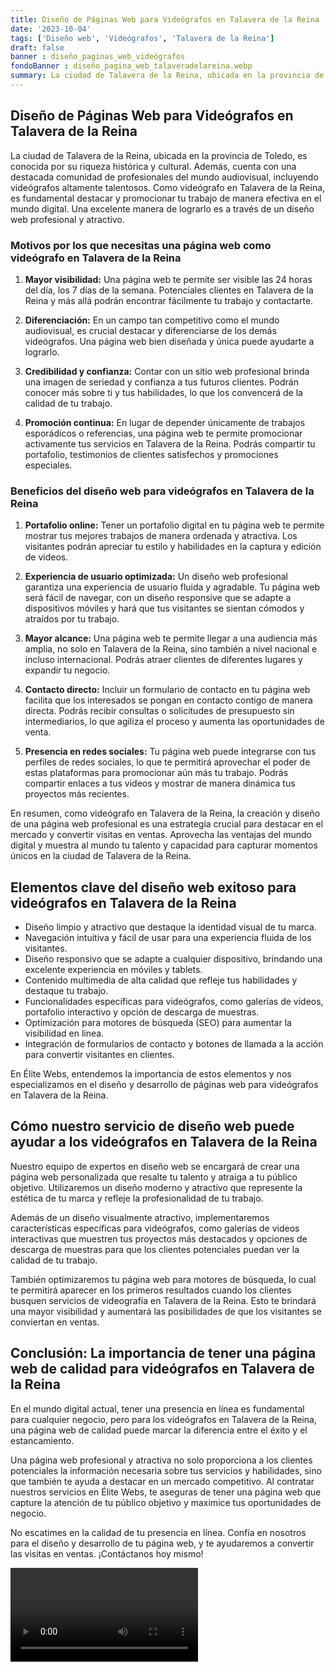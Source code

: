 ```yaml
---
title: Diseño de Páginas Web para Videógrafos en Talavera de la Reina
date: '2023-10-04'
tags: ['Diseño web', 'Videógrafos', 'Talavera de la Reina']
draft: false
banner : diseño_paginas_web_videógrafos
fondoBanner : diseño_pagina_web_talaveradelareina.webp
summary: La ciudad de Talavera de la Reina, ubicada en la provincia de Toledo, es conocida por su riqueza histórica y cultural. Además, cuenta con una destacada comunidad de profesionales del mundo audiovisual, incluyendo videógrafos altamente talentosos. Como videógrafo en Talavera de la Reina, es fundamental destacar y promocionar tu trabajo de manera efectiva en el mundo digital. Una excelente manera de lograrlo es a través de un diseño web profesional y atractivo.
---
```


## Diseño de Páginas Web para Videógrafos en Talavera de la Reina

La ciudad de Talavera de la Reina, ubicada en la provincia de Toledo, es conocida por su riqueza histórica y cultural. Además, cuenta con una destacada comunidad de profesionales del mundo audiovisual, incluyendo videógrafos altamente talentosos. Como videógrafo en Talavera de la Reina, es fundamental destacar y promocionar tu trabajo de manera efectiva en el mundo digital. Una excelente manera de lograrlo es a través de un diseño web profesional y atractivo.

### Motivos por los que necesitas una página web como videógrafo en Talavera de la Reina

1. **Mayor visibilidad:** Una página web te permite ser visible las 24 horas del día, los 7 días de la semana. Potenciales clientes en Talavera de la Reina y más allá podrán encontrar fácilmente tu trabajo y contactarte.

2. **Diferenciación:** En un campo tan competitivo como el mundo audiovisual, es crucial destacar y diferenciarse de los demás videógrafos. Una página web bien diseñada y única puede ayudarte a lograrlo.

3. **Credibilidad y confianza:** Contar con un sitio web profesional brinda una imagen de seriedad y confianza a tus futuros clientes. Podrán conocer más sobre ti y tus habilidades, lo que los convencerá de la calidad de tu trabajo.

4. **Promoción continua:** En lugar de depender únicamente de trabajos esporádicos o referencias, una página web te permite promocionar activamente tus servicios en Talavera de la Reina. Podrás compartir tu portafolio, testimonios de clientes satisfechos y promociones especiales.

### Beneficios del diseño web para videógrafos en Talavera de la Reina

1. **Portafolio online:** Tener un portafolio digital en tu página web te permite mostrar tus mejores trabajos de manera ordenada y atractiva. Los visitantes podrán apreciar tu estilo y habilidades en la captura y edición de videos.

2. **Experiencia de usuario optimizada:** Un diseño web profesional garantiza una experiencia de usuario fluida y agradable. Tu página web será fácil de navegar, con un diseño responsive que se adapte a dispositivos móviles y hará que tus visitantes se sientan cómodos y atraídos por tu trabajo.

3. **Mayor alcance:** Una página web te permite llegar a una audiencia más amplia, no solo en Talavera de la Reina, sino también a nivel nacional e incluso internacional. Podrás atraer clientes de diferentes lugares y expandir tu negocio.

4. **Contacto directo:** Incluir un formulario de contacto en tu página web facilita que los interesados se pongan en contacto contigo de manera directa. Podrás recibir consultas o solicitudes de presupuesto sin intermediarios, lo que agiliza el proceso y aumenta las oportunidades de venta.

5. **Presencia en redes sociales:** Tu página web puede integrarse con tus perfiles de redes sociales, lo que te permitirá aprovechar el poder de estas plataformas para promocionar aún más tu trabajo. Podrás compartir enlaces a tus videos y mostrar de manera dinámica tus proyectos más recientes.

En resumen, como videógrafo en Talavera de la Reina, la creación y diseño de una página web profesional es una estrategia crucial para destacar en el mercado y convertir visitas en ventas. Aprovecha las ventajas del mundo digital y muestra al mundo tu talento y capacidad para capturar momentos únicos en la ciudad de Talavera de la Reina.

<GifSeo />

<Cta />

## Elementos clave del diseño web exitoso para videógrafos en Talavera de la Reina

- Diseño limpio y atractivo que destaque la identidad visual de tu marca.
- Navegación intuitiva y fácil de usar para una experiencia fluida de los visitantes.
- Diseño responsivo que se adapte a cualquier dispositivo, brindando una excelente experiencia en móviles y tablets.
- Contenido multimedia de alta calidad que refleje tus habilidades y destaque tu trabajo.
- Funcionalidades específicas para videógrafos, como galerías de videos, portafolio interactivo y opción de descarga de muestras.
- Optimización para motores de búsqueda (SEO) para aumentar la visibilidad en línea.
- Integración de formularios de contacto y botones de llamada a la acción para convertir visitantes en clientes.

En Élite Webs, entendemos la importancia de estos elementos y nos especializamos en el diseño y desarrollo de páginas web para videógrafos en Talavera de la Reina.

## Cómo nuestro servicio de diseño web puede ayudar a los videógrafos en Talavera de la Reina

Nuestro equipo de expertos en diseño web se encargará de crear una página web personalizada que resalte tu talento y atraiga a tu público objetivo. Utilizaremos un diseño moderno y atractivo que represente la estética de tu marca y refleje la profesionalidad de tu trabajo.

Además de un diseño visualmente atractivo, implementaremos características específicas para videógrafos, como galerías de videos interactivas que muestren tus proyectos más destacados y opciones de descarga de muestras para que los clientes potenciales puedan ver la calidad de tu trabajo.

También optimizaremos tu página web para motores de búsqueda, lo cual te permitirá aparecer en los primeros resultados cuando los clientes busquen servicios de videografía en Talavera de la Reina. Esto te brindará una mayor visibilidad y aumentará las posibilidades de que los visitantes se conviertan en ventas.

## Conclusión: La importancia de tener una página web de calidad para videógrafos en Talavera de la Reina

En el mundo digital actual, tener una presencia en línea es fundamental para cualquier negocio, pero para los videógrafos en Talavera de la Reina, una página web de calidad puede marcar la diferencia entre el éxito y el estancamiento.

Una página web profesional y atractiva no solo proporciona a los clientes potenciales la información necesaria sobre tus servicios y habilidades, sino que también te ayuda a destacar en un mercado competitivo. Al contratar nuestros servicios en Élite Webs, te aseguras de tener una página web que capture la atención de tu público objetivo y maximice tus oportunidades de negocio.

No escatimes en la calidad de tu presencia en línea. Confía en nosotros para el diseño y desarrollo de tu página web, y te ayudaremos a convertir las visitas en ventas. ¡Contáctanos hoy mismo!

<Video />

<CtaBot job='Videógrafos' city='Talavera de la Reina'/>

<Gmaps query='Talavera de la Reina+españa+maps' />